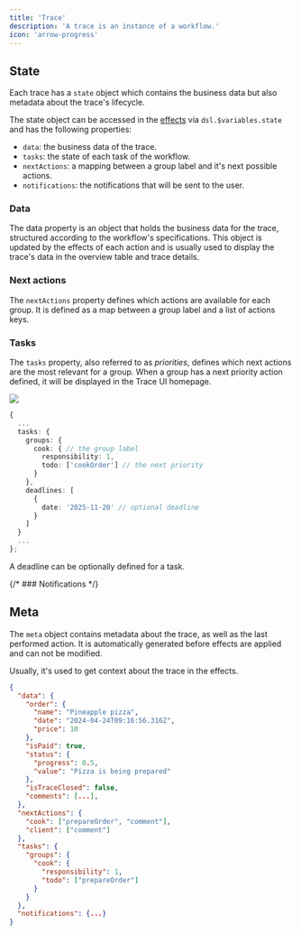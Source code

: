 ```yaml
---
title: 'Trace'
description: 'A trace is an instance of a workflow.'
icon: 'arrow-progress'
---
```


## State

Each trace has a `state` object which contains the business data but also metadata about the trace's lifecycle.

The state object can be accessed in the [effects](/configuration/effects) via `dsl.$variables.state` and has the following properties:

- `data`: the business data of the trace.
- `tasks`: the state of each task of the workflow.
- `nextActions`: a mapping between a group label and it's next possible actions.
- `notifications`: the notifications that will be sent to the user.

### Data

The data property is an object that holds the business data for the trace,
structured according to the workflow's specifications.
This object is updated by the effects of each action and is usually used to display
the trace's data in the overview table and trace details.

### Next actions

The `nextActions` property defines which actions are available for each group.
It is defined as a map between a group label and a list of actions keys.

### Tasks

The `tasks` property, also referred to as _priorities_, defines which next actions are the most relevant for a group.
When a group has a next priority action defined, it will be displayed in the Trace UI homepage.

<Frame>
  <img src="/images/configuration/tasks.png" style={{ borderRadius: '1rem' }} />
</Frame>

```ts
{
  ...
  tasks: {
    groups: {
      cook: { // the group label
        responsibility: 1,
        todo: ['cookOrder'] // the next priority
      }
    },
    deadlines: [
      {
        date: '2025-11-20' // optional deadline
      }
    ]
  }
  ...
};
```

<Tip>A deadline can be optionally defined for a task.</Tip>

{/* ### Notifications */}

## Meta

The `meta` object contains metadata about the trace, as well as the last performed action.
It is automatically generated before effects are applied and can not be modified.

Usually, it's used to get context about the trace in the effects.

<RequestExample>

```json State example
{
  "data": {
    "order": {
      "name": "Pineapple pizza",
      "date": "2024-04-24T09:16:56.316Z",
      "price": 10
    },
    "isPaid": true,
    "status": {
      "progress": 0.5,
      "value": "Pizza is being prepared"
    },
    "isTraceClosed": false,
    "comments": [...],
  },
  "nextActions": {
    "cook": ["prepareOrder", "comment"],
    "client": ["comment"]
  },
  "tasks": {
    "groups": {
      "cook": {
        "responsibility": 1,
        "todo": ["prepareOrder"]
      }
    }
  },
  "notifications": {...}
}
```

</RequestExample>
